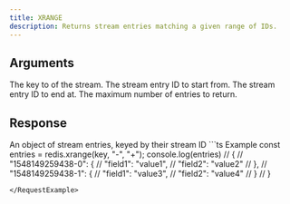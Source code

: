 ```yaml
---
title: XRANGE
description: Returns stream entries matching a given range of IDs.
---
```


## Arguments

<ParamField body="key" type="string" required>
  The key to of the stream.
</ParamField>

<ParamField body="start" type="string" required>
  The stream entry ID to start from.
</ParamField>

<ParamField body="end" type="string" required>
  The stream entry ID to end at.
</ParamField>

<ParamField body="count" type="integer">
  The maximum number of entries to return.
</ParamField>

## Response

<ResponseField type="Record<streamId, Record<field, value>>">
  An object of stream entries, keyed by their stream ID
</ResponseField>

<RequestExample>
```ts Example
const entries = redis.xrange(key, "-", "+");
console.log(entries)
// {
//   "1548149259438-0": {
//     "field1": "value1",
//     "field2": "value2"
//   },
//   "1548149259438-1": {
//     "field1": "value3",
//     "field2": "value4"
//   }
// }

```
</RequestExample>

```

